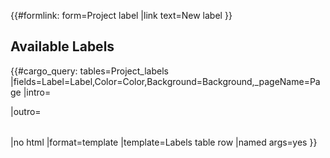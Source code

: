 {{#formlink: form=Project label
|link text=<span class="mw-ui-button mw-ui-progressive">New label</span>
}}<!-- -->{{DISPLAYTITLE:{{PAGENAME}}}}
== Available Labels ==
{{#cargo_query: tables=Project_labels
|fields=Label=Label,Color=Color,Background=Background,_pageName=Page
|intro=<table class="kanban" style="text-align: center;width: 100%" cellspacing="6">
|outro=</table>
|no html
|format=template
|template=Labels table row
|named args=yes
}}
